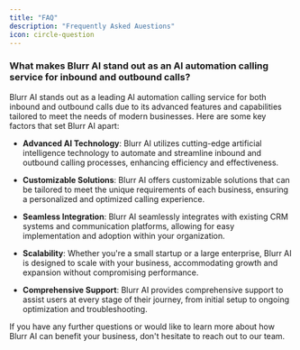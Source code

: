 ```yaml
---
title: "FAQ"
description: "Frequently Asked Auestions"
icon: circle-question
---
```


### What makes Blurr AI stand out as an AI automation calling service for inbound and outbound calls?

Blurr AI stands out as a leading AI automation calling service for both inbound and outbound calls due to its advanced features and capabilities tailored to meet the needs of modern businesses. Here are some key factors that set Blurr AI apart:

- **Advanced AI Technology**: Blurr AI utilizes cutting-edge artificial intelligence technology to automate and streamline inbound and outbound calling processes, enhancing efficiency and effectiveness.

- **Customizable Solutions**: Blurr AI offers customizable solutions that can be tailored to meet the unique requirements of each business, ensuring a personalized and optimized calling experience.

- **Seamless Integration**: Blurr AI seamlessly integrates with existing CRM systems and communication platforms, allowing for easy implementation and adoption within your organization.

- **Scalability**: Whether you're a small startup or a large enterprise, Blurr AI is designed to scale with your business, accommodating growth and expansion without compromising performance.

- **Comprehensive Support**: Blurr AI provides comprehensive support to assist users at every stage of their journey, from initial setup to ongoing optimization and troubleshooting.

If you have any further questions or would like to learn more about how Blurr AI can benefit your business, don't hesitate to reach out to our team.
